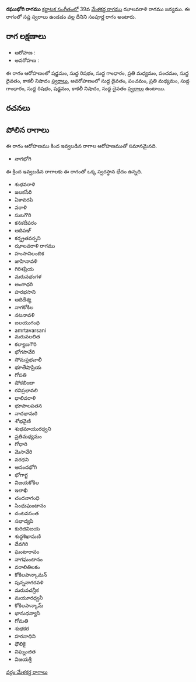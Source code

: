 {{Infobox ragam
	| name          	= రఘుభోగి
	| synonym	    	= 
	| mela          	= 
	| chakra        	= 
	| janaka        	= 
	| type          	= సంపూర్ణ
	| arohanam      	= {{svaraC|S|R1|G1|M2|P|D1|N3}} 
	| avarohanam    	= {{svaraC|D1|P|M2|G1|R1|S|N3|D1}}
	| jeeva         	=
	| chhaya        	=
	| nyasa         	=
	| vishesha      	= 
	| equivalent  		= 
}}
{{కర్ణాటక సంగీత రాగాలు}}
'''రఘుభోగి రాగము''' [[కర్ణాటక సంగీతం]]లో 39వ [[మేళకర్త రాగము]] ఝాలవరాళి రాగము జన్యము.  ఈ రాగంలో సప్త స్వరాలు ఉండడం వల్ల దీనిని సంపూర్ణ రాగం అంటారు.


==రాగ లక్షణాలు==


* ఆరోహణ : {{svaraC|S|R1|G1|M2|P|D1|N3}} 
* అవరోహణ : {{svaraC|D1|P|M2|G1|R1|S|N3|D1}}

ఈ రాగం ఆరోహణంలో షడ్జమం, సుద్ద రిషభం, సుద్ద గాంధారం, ప్రతి మధ్యమం, పంచమం, సుద్ద దైవతం, కాకలీ నిషాదం [[స్వరాలు]], అవరోహణంలో సుద్ద దైవతం, పంచమం, ప్రతి మధ్యమం, సుద్ద గాంధారం, సుద్ద రిషభం, షడ్జమం, కాకలీ నిషాదం, సుద్ద దైవతం [[స్వరాలు]] ఉంటాయి.

==రచనలు==



==పోలిన రాగాలు==
ఈ రాగం ఆరోహణము కింద ఇవ్వబడిన రాగాల ఆరోహణముతో సమానమైనది.
* నాగభోగి

ఈ క్రింద ఇవ్వబడిన రాగాలకు ఈ రాగంతో ఒక్క స్వరస్థాన భేదం ఉన్నది.
* శుభవరాళి
* జలకసేరి
* ఏకావరపి
* వరాళి
* సుబగౌరి
* కనకదీపరం
* ఆదిపఞ్
* కర్న్రతవర్సని
* ఝాలవరాళి రాగము
* హంసానిలంబిక
* జాహినావళి
* గిరిశప్రియ
* మరువభంగళ
* అంగాధరి
* హరభసాని
* ఆదిదేశ్య
* నాగకోకిల
* నటనావళి
* జలయుగంధి
* amrtavarsani
* మరువలలిత
* కల్యాణగౌరి
* భోగసావేరి
* సోమప్రభవాలీ
* భూతేషాప్రియ
* గోపతి
* షోకబింబా
* రవిప్రభావలి
* ధాలివరాళి
* భూపాలపతన
* నాదభామరి
* శోభవైణి
* శుభమాయురధ్వని
* ప్రతిమధ్యమం
* గోధారి
* మెసావేరి
* వరధని
* ఆనందభోగి
* భోగాగ్జ
* విజయకోకిల
* ఇలాఖి
* చందనాగంధి
* సింధుఘంటానం
* దంటవసంత
* సభాద్యపి
* కురిజివిజయ
* శుధ్ధశిఖామణి
* దేవగిరి
* ఘంటారావం
* నాగఘంటానం
* వరాలితిలకం
* కోకిలపాన్కామన్
* పున్ననాగరవళి
* మరువచన్రీక
* మయూరధ్వనీ
* కోకిలపాన్కామ్
* భానుధన్యాసి
* గోమతి
* శుభకర
* హరనాధిని
* ధౌలికై
* విఘ్నంజిత
* విజయశ్రీ



[[వర్గం:మేళకర్త రాగాలు]]